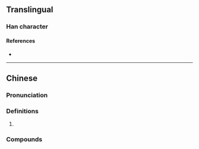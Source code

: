 {{character info/new}}
==Translingual==

===Han character===
{{Han char|rn=80|rad=毋|as=04|sn=8|four=|canj=WYPD|ids=⿰母也}}

====References====
* {{Han ref|kx=0589.050|dkj=16729|dj=0981.070|hdz=42382.030|uh=6BD1|ud=27601}}

----

==Chinese==
{{zh-forms}}

===Pronunciation===
{{zh-pron
|m=jiě
|cat=
}}

===Definitions===
{{zh-hanzi}}

# {{rfdef|zh}}

===Compounds===
{{zh-der|娭毑}}